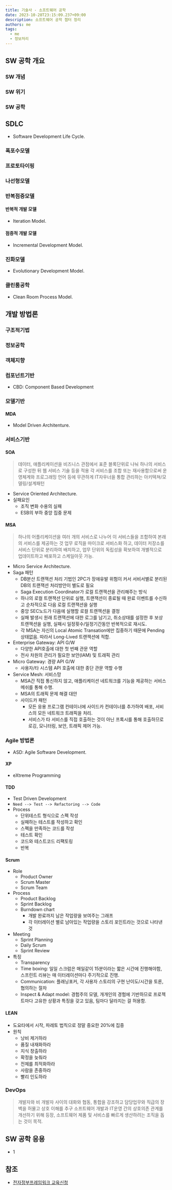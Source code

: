 ```yaml
---
title: 기술사 - 소프트웨어 공학
date: 2023-10-28T23:15:09.237+09:00
description: 소프트웨어 공학 챕터 정리
authors: me
tags:
  - me
  - 정보처리
---
```


## SW 공학 개요

### SW 개념

### SW 위기

### SW 공학

## SDLC

- Software Development Life Cycle.

### 폭포수모델

### 프로토타이핑

### 나선형모델

### 반복점증모델

#### 반복적 개발 모델

- Iteration Model.

#### 점증적 개발 모델

- Incremental Development Model.

### 진화모델

- Evolutionary Development Model.

### 클린룸공학

- Clean Room Process Model.

## 개발 방법론

### 구조적기법

### 정보공학

### 객체지향

### 컴포넌트기반

- CBD: Component Based Development

### 모델기반

#### MDA

- Model Driven Architenture.

### 서비스기반

#### SOA

> 데이터, 애플리케이션을 비즈니스 관점에서 표준 블록단위로 나눠 하나의 서비스로 구성한 뒤 웹 서비스 기술 등을 적용
> 각 서비스를 조합 또는 재사용함으로써 운영체계와 프로그래밍 언어 등에 무관하게 IT자우너을 통합 관리하는 아키텍쳐/모델링/설계패턴

- Service Oriented Architecture.
- 실패요인
  - 조직 변화 수용의 실패
  - ESB의 부하 중앙 집중 문제

#### MSA

> 하나의 어플리케이션을 여러 개의 서비스로 나누어 이 서비스들을 조합하여 본래의 서비스를 제공하는 것
> 업무 로직을 마이크로 서비스화 하고, 데이터 저장소를 서비스 단위로 분리하여 배치하고,
> 업무 단위의 독립성을 확보하여 개별적으로 업데이트하고 배포하고 스케일아웃 가능.

- Micro Service Architecture.
- Saga 패턴
  - DB분산 트랜잭션 처리 기법인 2PC가 장애유발 위험이 커서 서비서별로 분리된 DB의 트랜잭션 처리방안이 별도로 필요
  - Saga Execution Coordinator가 로컬 트랜잭션을 관리해주는 방식
  - 하나의 로컬 트랜잭션 단위로 실행, 트랜잭션이 종료될 때 완료 이벤트를 수신하고 순차적으로 다음 로컬 트랜잭션을 실행
  - 중앙 SEC노드가 다음에 실행할 로컬 트랜잭션을 결정
  - 실패 발생시 원래 트랜잭션에 대한 로그를 남기고, 취소상태를 설정한 후 보상 트랜잭션을 실행, 실패시 일정횟수/일정기간동안 반복적으로 재시도.
  - 각 MSA는 자신의 Local Atomic Transation에만 집중하기 때문에 Pending 상태없음. 따라서 Long-Lived 트랜잭션에 적합.
- Enterprise Gateway: API G/W
  - 다양한 API호출에 대한 첫 번째 관문 역할
  - 전사 차원의 관리가 필요한 보안(IAM) 및 트래픽 관리
- Micro Gateway: 경량 API G/W
  - 사용자/타 시스템 API 호출에 대한 종단 관문 역할 수행
- Service Mesh: 서비스망
  - MSA간 직접 통신하지 않고, 애플리케이션 네트워크를 기능을 제공하는 서비스 메쉬를 통해 수행.
  - MSA의 트래픽 문제 해결 대안
  - 사이드카 패턴
    - 모든 응용 프로그램 컨테이너에 사이드카 컨테이너를 추가하여 배포, 서비스의 모든 네트워크 트래픽을 처리.
    - 서비스가 타 서비스를 직접 호출하는 것이 아닌 프록시를 통해 호출하므로 로깅, 모니터링, 보안, 트래픽 제어 가능.

### Agile 방법론

- ASD: Agile Software Development.

#### XP

- eXtreme Programming

#### TDD

- Test Driven Development
- `Need --> Test --> Refactoring --> Code`
- Process
  - 단위테스트 형식으로 스펙 작성
  - 실패하는 테스트를 작성하고 확인
  - 스펙을 만족하는 코드를 작성
  - 테스트 확인
  - 코드와 테스트코드 리팩토링
  - 반복

#### Scrum

- Role
  - Product Owner
  - Scrum Master
  - Scrum Team
- Process
  - Product Backlog
  - Sprint Backlog
  - Burndown chart
    - 개발 완료까지 남은 작업량을 보여주는 그래프
    - 각 이터레이션 별로 남아있는 작업량을 스토리 포인트라는 것으로 나타낸 것
- Meeting
  - Sprint Planning
  - Daily Scrum
  - Sprint Review
- 특징
  - Transparency
  - Time boxing: 일일 스크럼은 매일같이 15분이라는 짧은 시간에 진행해야함, 스프린트 리뷰는 매 이터레이션마다 주기적으로 진행.
  - Communication: 플래닝포커, 각 사용자 스토리의 구현 난이도/시간을 토론, 협의하는 절차
  - Inspect & Adapt model: 경험주의 모델, 개개인의 경험에 기반하므로 프로젝트마다 고유한 상황과 특징을 갖고 있음, 팀마다 달라지는 걸 허용함.

#### LEAN

- 도요타에서 시작, 파레토 법칙으로 정말 중요한 20%에 집중
- 원칙
  - 낭비 제거하라
  - 품질 내재화하라
  - 지식 창출하라
  - 확정을 늦춰라
  - 전체를 최적화하라
  - 사람을 존중하라
  - 빨리 인도하라

### DevOps

> 개발자와 비 개발자 사이의 대화와 협동, 통합을 강조하고 담당업무와 직급의 장벽을 허물고 상호 이해를 추구
> 소프트웨어 개발과 IT운영 간의 상호의존 관계를 개선하기 위해 등장, 소프트웨어 제품 및 서비스를 빠르게 생산하려는 조직을 돕는 것이 목적.

## SW 공학 응용

- 1

## 참조

- [전자정부프레임워크 교육신청](https://www.egovframe.go.kr/home/sub.do?menuNo=5)
